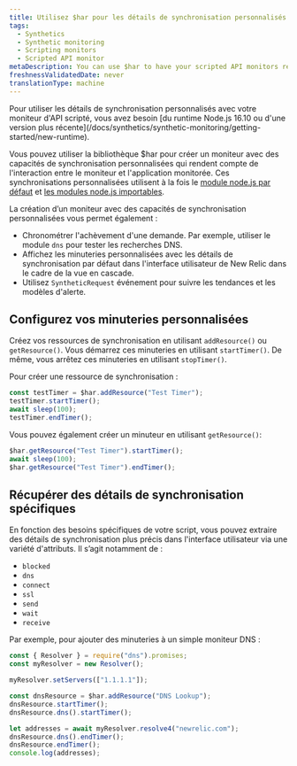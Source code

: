 ```yaml
---
title: Utilisez $har pour les détails de synchronisation personnalisés
tags:
  - Synthetics
  - Synthetic monitoring
  - Scripting monitors
  - Scripted API monitor
metaDescription: You can use $har to have your scripted API monitors report custom timing details that appear in the New Relic UI.
freshnessValidatedDate: never
translationType: machine
---
```


<Callout variant="important">
  Pour utiliser les détails de synchronisation personnalisés avec votre moniteur d&apos;API scripté, vous avez besoin [du runtime Node.js 16.10 ou d&apos;une version plus récente](/docs/synthetics/synthetic-monitoring/getting-started/new-runtime).
</Callout>

Vous pouvez utiliser la bibliothèque $har pour créer un moniteur avec des capacités de synchronisation personnalisées qui rendent compte de l&apos;interaction entre le moniteur et l&apos;application monitorée. Ces synchronisations personnalisées utilisent à la fois le [module node.js par défaut](/docs/synthetics/synthetic-monitoring/scripting-monitors/import-nodejs-modules/#supported-core-modules) et [les modules node.js importables](/docs/synthetics/synthetic-monitoring/using-monitors/manage-monitor-runtimes/#v0).

La création d’un moniteur avec des capacités de synchronisation personnalisées vous permet également :

* Chronométrer l&apos;achèvement d&apos;une demande. Par exemple, utiliser le module `dns` pour tester les recherches DNS.
* Affichez les minuteries personnalisées avec les détails de synchronisation par défaut dans l&apos;interface utilisateur de New Relic dans le cadre de la vue en cascade.
* Utilisez `SyntheticRequest` événement pour suivre les tendances et les modèles d&apos;alerte.

## Configurez vos minuteries personnalisées

Créez vos ressources de synchronisation en utilisant `addResource()` ou `getResource()`. Vous démarrez ces minuteries en utilisant `startTimer()`. De même, vous arrêtez ces minuteries en utilisant `stopTimer()`.

Pour créer une ressource de synchronisation :

```js
const testTimer = $har.addResource("Test Timer");
testTimer.startTimer();
await sleep(100);
testTimer.endTimer();
```

Vous pouvez également créer un minuteur en utilisant `getResource()`:

```js
$har.getResource("Test Timer").startTimer();
await sleep(100);
$har.getResource("Test Timer").endTimer();
```

## Récupérer des détails de synchronisation spécifiques

En fonction des besoins spécifiques de votre script, vous pouvez extraire des détails de synchronisation plus précis dans l&apos;interface utilisateur via une variété d&apos;attributs. Il s’agit notamment de :

* `blocked`
* `dns`
* `connect`
* `ssl`
* `send`
* `wait`
* `receive`

Par exemple, pour ajouter des minuteries à un simple moniteur DNS :

```js
const { Resolver } = require("dns").promises;
const myResolver = new Resolver();

myResolver.setServers(["1.1.1.1"]);

const dnsResource = $har.addResource("DNS Lookup");
dnsResource.startTimer();
dnsResource.dns().startTimer();

let addresses = await myResolver.resolve4("newrelic.com");
dnsResource.dns().endTimer();
dnsResource.endTimer();
console.log(addresses);
```